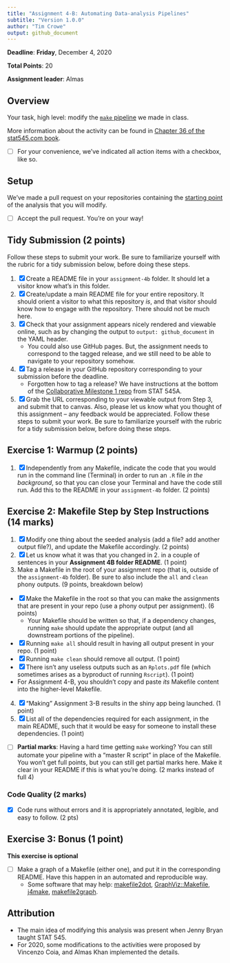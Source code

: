 ```yaml
---
title: "Assignment 4-B: Automating Data-analysis Pipelines"
subtitle: "Version 1.0.0" 
author: "Tim Crowe"
output: github_document
---
```


__Deadline__: **Friday**, December 4, 2020

__Total Points__: 20

__Assignment leader__: Almas

## Overview

Your task, high level: modify the [`make` pipeline](https://github.com/UBC-STAT/stat545.stat.ubc.ca/tree/master/content/assignments/assignment-4b/make-activity) we made in class. 

More information about the activity can be found in [Chapter 36 of the stat545.com book](http://stat545.com/automation04_make-activity.html).

- [ ] For your convenience, we've indicated all action items with a checkbox, like so.

## Setup

We've made a pull request on your repositories containing the [starting point](https://github.com/UBC-STAT/stat545.stat.ubc.ca/tree/master/content/assignments/assignment-4b) of the analysis that you will modify.

- [ ] Accept the pull request. You're on your way!


## Tidy Submission (2 points)

Follow these steps to submit your work. Be sure to familiarize yourself with the rubric for a tidy submission below, before doing these steps.

1. [x] Create a README file in your `assignment-4b` folder. It should let a visitor know what's in this folder.
2. [x] Create/update a main README file for your entire repository. It should orient a visitor to what this repository _is_, and that visitor should know how to engage with the repository. There should not be much here.
3. [x] Check that your assignment appears nicely rendered and viewable online, such as by changing the output to `output: github_document` in the YAML header. 
    - You could also use GitHub pages. But, the assignment needs to correspond to the tagged release, and we still need to be able to navigate to your repository somehow.
4. [x] Tag a release in your GitHub repository corresponding to your submission before the deadline.
    - Forgotten how to tag a release? We have instructions at the bottom of the [Collaborative Milestone 1 repo](https://stat545.stat.ubc.ca/collaborative-project/milestone1/readme/) from STAT 545A.
5. [x] Grab the URL corresponding to your viewable output from Step 3, and submit that to canvas. Also, please let us know what you thought of this assignment -- any feedback would be appreciated. Follow these steps to submit your work. Be sure to familiarize yourself with the rubric for a tidy submission below, before doing these steps.


## Exercise 1: Warmup (2 points)

1. [x] Independently from any Makefile, indicate the code that you would run in the command line (Terminal) in order to run an `.R` file _in the background_, so that you can close your Terminal and have the code still run. Add this to the README in your `assignment-4b` folder. (2 points)


## Exercise 2: Makefile Step by Step Instructions (14 marks)

1. [x] Modify one thing about the seeded analysis (add a file? add another output file?), and update the Makefile accordingly. (2 points)
2. [x] Let us know what it was that you changed in 2. in a couple of sentences in your **Assignment 4B folder README**. (1 point)
3. Make a Makefile in the root of your assignment repo (that is, outside of the `assignment-4b` folder). Be sure to also include the `all` and `clean` phony outputs. (9 points, breakdown below) 
  - [x] Make the Makefile in the root so that you can make the assignments that are present in your repo (use a phony output per assignment). (6 points)
    - Your Makefile should be written so that, if a dependency changes, running `make` should update the appropriate output (and all downstream portions of the pipeline).
  - [x] Running `make all` should result in having all output present in your repo. (1 point)
  - [x] Running `make clean` should remove all output. (1 point)
  - [x] There isn't any useless outputs such as an `Rplots.pdf` file (which sometimes arises as a byproduct of running `Rscript`). (1 point)
  - For Assignment 4-B, you shouldn't copy and paste _its_ Makefile content into the higher-level Makefile. 
4. [x] "Making" Assignment 3-B results in the shiny app being launched. (1 point)
5. [x] List all of the dependencies required for each assignment, in the main README, such that it would be easy for someone to install these dependencies. (1 point)

- [ ] **Partial marks**: Having a hard time getting `make` working? You can still automate your pipeline with a "master R script" in place of the Makefile. You won't get full points, but you can still get partial marks here. Make it clear in your README if this is what you're doing. (2 marks instead of full 4)

### Code Quality (2 marks)

- [x] Code runs without errors and it is appropriately annotated, legible, and easy to follow. (2 pts)



## Exercise 3: Bonus (1 point)

**This exercise is optional**

- [ ] Make a graph of a Makefile (either one), and put it in the corresponding README. Have this happen in an automated and reproducible way.
	- Some software that may help: [makefile2dot](https://github.com/vak/makefile2dot), [GraphViz::Makefile](https://metacpan.org/pod/GraphViz::Makefile), [j4make](https://github.com/lindenb/j4make), [makefile2graph](https://github.com/lindenb/makefile2graph).
	
## Attribution

- The main idea of modifying this analysis was present when Jenny Bryan taught STAT 545.
- For 2020, some modifications to the activities were proposed by Vincenzo Coia, and Almas Khan implemented the details. 
